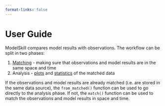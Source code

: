 ```yaml
---
format-links: false
---
```



# User Guide

ModelSkill compares model results with observations. The workflow can be split in two phases:

1. [Matching](matching.qmd) - making sure that observations and model results are in the same space and time
2. Analysis - [plots](plotting.qmd) and [statistics](skill.qmd) of the matched data

If the observations and model results are already matched (i.e. are stored in the same data source), 
the `from_matched()` function can be used to go directly to the analysis phase. 
If not, the `match()` function can be used to match the observations and model results in space and time.
